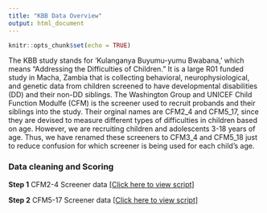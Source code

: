 ```yaml
---
title: "KBB Data Overview"
output: html_document
---
```


```r
knitr::opts_chunk$set(echo = TRUE)
```

The KBB study stands for 'Kulanganya Buyumu-yumu Bwabana,' which means “Addressing the Difficulties of Children.” It is a large R01 funded study in Macha, Zambia that is collecting behavioral, neurophysiological, and genetic data from children screened to have developmental disabilities (DD) and their non-DD siblings. The Washington Group and UNICEF Child Function Modulfe (CFM) is the screener used to recruit probands and their siblings into the study. Their orginal names are CFM2_4 and CFM5_17, since they are devised to measure different types of difficulties in children based on age. However, we are recruiting children and adolescents 3-18 years of age. Thus, we have renamed these screeners to CFM3_4 and CFM5_18 just to reduce confusion for which screener is being used for each child's age.


### Data cleaning and Scoring

**Step 1** CFM2-4 Screener data [[Click here to view script]](https://leoledesma237.github.io/LeoWebsite/KBB.Scripts/CFM2_4.Scoring.html)

**Step 2** CFM5-17 Screener data [[Click here to view script]](https://leoledesma237.github.io/LeoWebsite/KBB.Scripts/CFM5_17.Scoring.html)


